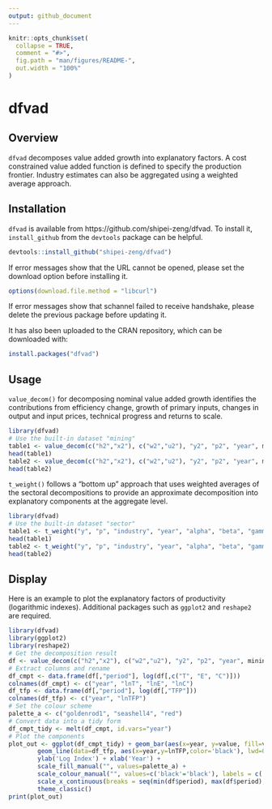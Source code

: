 ```yaml
---
output: github_document
---
```


<!-- README.md is generated from README.Rmd. Please edit that file -->

```r
knitr::opts_chunk$set(
  collapse = TRUE,
  comment = "#>",
  fig.path = "man/figures/README-",
  out.width = "100%"
)
```

# dfvad

<!-- badges: start -->
<!-- badges: end -->

## Overview

`dfvad` decomposes value added growth into explanatory factors.
A cost constrained value added function is defined to specify the 
production frontier. Industry estimates can also be aggregated using 
a weighted average approach.

## Installation

`dfvad` is available from https://github.com/shipei-zeng/dfvad. To install it, `install_github` from the `devtools` package can be helpful.

``` r
devtools::install_github("shipei-zeng/dfvad")
```

If error messages show that the URL cannot be opened, please set the download option before installing it.

``` r
options(download.file.method = "libcurl")
```

If error messages show that schannel failed to receive handshake, please delete the previous package before updating it.

It has also been uploaded to the CRAN repository, which can be downloaded with:

``` r
install.packages("dfvad")
```

## Usage

`value_decom()` for decomposing nominal value added growth identifies the contributions from efficiency change, growth of primary inputs, changes in output and input prices, technical progress and returns to scale.

```r
library(dfvad)
# Use the built-in dataset "mining"
table1 <- value_decom(c("h2","x2"), c("w2","u2"), "y2", "p2", "year", mining)[[1]]
head(table1)
table2 <- value_decom(c("h2","x2"), c("w2","u2"), "y2", "p2", "year", mining)[[2]]
head(table2)
```

`t_weight()` follows a "bottom up" approach that uses weighted averages of the sectoral decompositions to provide an approximate decomposition into explanatory components at the aggregate level.

```r
library(dfvad)
# Use the built-in dataset "sector"
table1 <- t_weight("y", "p", "industry", "year", "alpha", "beta", "gamma", "epsilon", "tau", sector)[[1]]
head(table1)
table2 <- t_weight("y", "p", "industry", "year", "alpha", "beta", "gamma", "epsilon", "tau", sector)[[2]]
head(table2)
```

## Display

Here is an example to plot the explanatory factors of productivity (logarithmic indexes). Additional packages such as `ggplot2` and `reshape2` are required.

```r
library(dfvad)
library(ggplot2)
library(reshape2)
# Get the decomposition result
df <- value_decom(c("h2","x2"), c("w2","u2"), "y2", "p2", "year", mining)[[2]]
# Extract columns and rename
df_cmpt <- data.frame(df[,"period"], log(df[,c("T", "E", "C")]))
colnames(df_cmpt) <- c("year", "lnT", "lnE", "lnC")
df_tfp <- data.frame(df[,"period"], log(df[,"TFP"]))
colnames(df_tfp) <- c("year", "lnTFP")
# Set the colour scheme
palette_a <- c("goldenrod1", "seashell4", "red")
# Convert data into a tidy form
df_cmpt_tidy <- melt(df_cmpt, id.vars="year")
# Plot the components
plot_out <- ggplot(df_cmpt_tidy) + geom_bar(aes(x=year, y=value, fill=variable), stat="identity") +
        geom_line(data=df_tfp, aes(x=year,y=lnTFP,color='black'), lwd=0.5) +
        ylab('Log Index') + xlab('Year') + 
        scale_fill_manual("", values=palette_a) + 
        scale_colour_manual("", values=c('black'='black'), labels = c('lnTFP')) + 
        scale_x_continuous(breaks = seq(min(df$period), max(df$period), by = 3)) + 
        theme_classic()
print(plot_out)
```

